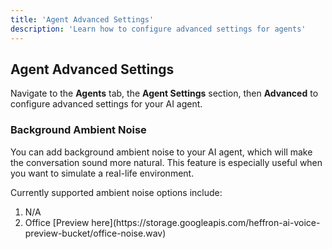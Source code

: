 ```yaml
---
title: 'Agent Advanced Settings'
description: 'Learn how to configure advanced settings for agents'
---
```


## Agent Advanced Settings
Navigate to the **Agents** tab, the **Agent Settings** section, then **Advanced** to configure advanced settings for your AI agent.

### Background Ambient Noise
You can add background ambient noise to your AI agent, which will make the conversation sound more natural. This feature is especially useful when you want to simulate a real-life environment.

Currently supported ambient noise options include:
<ol>
    <li>N/A</li>
    <li>Office [Preview here](https://storage.googleapis.com/heffron-ai-voice-preview-bucket/office-noise.wav)</li>
</ol>